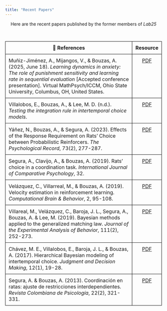 ```yaml
---
title: "Recent Papers"
---
```

<center> 
  <p1> Here are the recent papers published by the former members of <i> Lab25 </i> </p1> 
</center>
<br/>

<style>
    table {
        width: 100%;
        border-collapse: collapse;
    }
    th, td {
        border: 1px solid black;
        padding: 10px;
        text-align: left;
        vertical-align: top;
    }
    th {
        text-align: center;
    }
    td:first-child {
        width: 85%;
    }
    td:last-child {
        text-align: center;
        width: 15%;
    }
</style>

<table>
    <tr>
        <th>📑 References</th>
        <th>Resource</th>
    </tr>
    <tr>
        <td>Muñiz-Jiménez, A., Mijangos, V., & Bouzas, A. (2025, June 18). <i>Learning dynamics in anxiety: The role of punishment sensitivity and learning rate in sequential evaluation</i> [Accepted conference presentation]. Virtual MathPsych/ICCM, Ohio State University, Columbus, OH, United States.</td>
        <td><a href="\documents\Paper_alicia.pdf">PDF</a></td>
    </tr>
    <tr>
        <td>Villalobos, E., Bouzas, A., & Lee, M. D. (n.d.). <i>Testing the integration rule in intertemporal choice models</i>.</td>
        <td><a href="\documents\EVilla_ModelingSuperadditivity.pdf">PDF</a></td>
    </tr>
    <tr>
        <td>Yáñez, N., Bouzas, A., & Segura, A. (2023). Effects of the Response Requirement on Rats’ Choice between Probabilistic Reinforcers. <i>The Psychological Record</i>, 73(2), 277-287.</td>
        <td><a href="https://link.springer.com/article/10.1007/s40732-023-00542-4">PDF</a></td>
    </tr>
    <tr>
        <td>Segura, A., Clavijo, A., & Bouzas, A. (2019). Rats’ choice in a coordination task. <i>International Journal of Comparative Psychology</i>, 32.</td>
        <td><a href="https://escholarship.org/uc/item/4wh6t6jg">PDF</a></td>
    </tr>
    <tr>
        <td>Velázquez, C., Villarreal, M., & Bouzas, A. (2019). Velocity estimation in reinforcement learning. <i>Computational Brain & Behavior</i>, 2, 95-108.</td>
        <td><a href="https://www.biorxiv.org/content/10.1101/432492v3">PDF</a></td>
    </tr>
    <tr>
        <td>Villareal, M., Velázquez, C., Baroja, J. L., Segura, A., Bouzas, A. & Lee, M. (2019). Bayesian methods applied to the generalized matching law. <i>Journal of the Experimental Analysis of Behavior</i>, 111(2), 252-273.</td>
        <td><a href="https://psycnet.apa.org/record/2019-09657-001">PDF</a></td>
    </tr>
    <tr>
        <td>Chávez, M. E., Villalobos, E., Baroja, J. L., & Bouzas, A. (2017). Hierarchical Bayesian modeling of intertemporal choice. <i>Judgment and Decision Making</i>, 12(1), 19-28.</td>
        <td><a href="https://link.springer.com/article/10.1007/s42113-019-00026-1">PDF</a></td>
    </tr>
    <tr>
        <td>Segura, A. & Bouzas, A. (2013). Coordinación en ratas: ajuste de restricciones interdependientes. <i>Revista Colombiana de Psicología</i>, 22(2), 321-331.</td>
        <td><a href="https://dialnet.unirioja.es/servlet/articulo?codigo=4703321">PDF</a></td>
    </tr>
</table>
